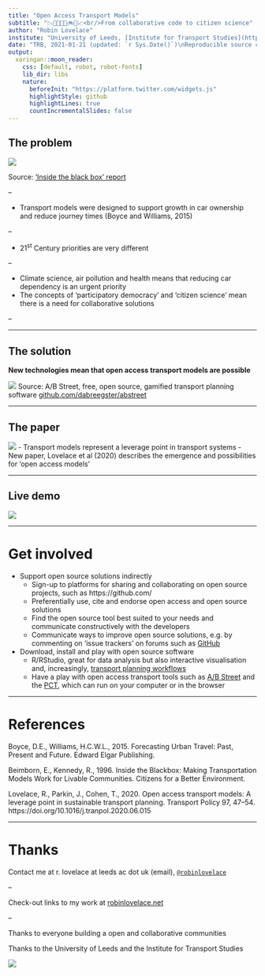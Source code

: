 ```yaml
---
title: "Open Access Transport Models"
subtitle: "📉🚂🚅🚎🛴🚲🚶📈<br/>From collaborative code to citizen science"
author: "Robin Lovelace"
institute: "University of Leeds, [Institute for Transport Studies](https://environment.leeds.ac.uk/transport)"
date: "TRB, 2021-01-21 (updated: `r Sys.Date()`)\nReproducible source code: [github.com/Robinlovelace/presentations](https://github.com/Robinlovelace/presentations/blob/master/2021-01-21-open-source-transport-tools.Rmd)"
output:
  xaringan::moon_reader:
    css: [default, robot, robot-fonts]
    lib_dir: libs
    nature: 
      beforeInit: "https://platform.twitter.com/widgets.js"
      highlightStyle: github
      highlightLines: true
      countIncrementalSlides: false
---
```



<!-- WORKSHOP TITLE: Open Science in Transport: Challenges and Opportunities in a COVID-19 Era -->
<!-- DATE and TIME: January 21st, 2020 / 2:00PM-5:00PM (EST) / 20:00-23:00 (CET)  -->
<!-- ORGANISED BY: TRB International Coordinating Council - ICC (A0020C) -->
<!-- SPONSORED BY: TRB Committees AED10, AED20, AED70, AJE35, AJE45, AJE70 -->
<!-- DESCRIPTION: Open Science (OS) is a modern movement that represents a new approach to practicing science in a way that increases openness, integrity and reproducibility of research. We will discuss challenges and opportunities brought by Open Science in transport research, in particular in the COVID-19 context, and how to achieve a common understanding on the practical impact of Open Science in the transport sector. -->

<!-- Timing: -->

<!-- Part I – Setting the scene (65 min) 19:00 - 20:05 -->
<!-- Break - 20:05 - 20:30 -->

<!-- Part II – Some examples of OS in Transport (45mn) 20:30 - 21:45 -->
<!-- Data, open access & open innovation -->
<!-- 3 to 4 pre-recorded presentations (7 to 10mn) + audience participation with Q/A (10 mn) -->

<!-- 1- Transport data  -->
<!--     ◦ Open data: key challenges for transport data collection and management, Speaker from OECD-ITF (TBC)  -->
<!-- 2- Transport results in open access  -->
<!--     ◦ Open access results on the impacts of COVID-19 pandemic on transport: a collection of articles, prof. Karst Geurs, University of Twente, The Netherlands, ETRR Editor-in-Chief  -->
<!--     ◦ Open access transport models: a leverage point in sustainable transport planning, Robin Lovelace, ITS Leeds and WCTRs  -->
<!-- 3- Open innovation in road and transport research -->
<!--     ◦ The case study in Sub-Saharan Africa, Mark Henry Rubarenzya, Head - Research and Development, Directorate of Network Planning and Engineering │Uganda National Roads Authority  -->
<!-- I'll be 'on' around 21:00 -->

## The problem

![](https://user-images.githubusercontent.com/1825120/103755051-1b6b2f80-5005-11eb-988b-f7c8d3108e53.png)

Source: ['Inside the black box' report](https://www.co.pierce.wa.us/DocumentCenter/View/755/A-GuideToModeling?bidId=)

--

- Transport models were designed to support growth in car ownership and reduce journey times (Boyce and Williams, 2015)

--

- 21^st^ Century priorities are very different

--

  - Climate science, air pollution and health means that reducing car dependency is an urgent priority
  - The concepts of 'participatory democracy' and 'citizen science' mean there is a need for collaborative solutions

--


---

## The solution

**New technologies mean that open access transport models are possible**

![](https://raw.githubusercontent.com/dabreegster/abstreet/master/book/editing_map.gif)
Source: A/B Street, free, open source, gamified transport planning software [github.com/dabreegster/abstreet](https://github.com/dabreegster/abstreet/#ab-street)

---

## The paper

![](https://www.robinlovelace.net/publication/lovelace-open-2020/featured_hu0c285bfa775f060af938f28c962ce470_79909_808x455_fill_lanczos_smart1_2.png)
- Transport models represent a leverage point in transport systems
- New paper, Lovelace et al (2020) describes the emergence and possibilities for 'open access models'

---

## Live demo

![](https://user-images.githubusercontent.com/1825120/72727608-443fae00-3b83-11ea-9dc1-90c50efac927.png)

---

# Get involved

- Support open source solutions indirectly
  - Sign-up to platforms for sharing and collaborating on open source projects, such as https://github.com/
  - Preferentially use, cite and endorse open access and open source solutions
  - Find the open source tool best suited to your needs and communicate constructively with the developers
  - Communicate ways to improve open source solutions, e.g. by commenting on 'issue trackers' on forums such as [GitHub](https://github.com/)

- Download, install and play with open source software
  - R/RStudio, great for data analysis but also interactive visualisation and, increasingly, [transport planning workflows](https://docs.ropensci.org/stplanr/)
  - Have a play with open access transport tools such as [A/B Street](https://github.com/dabreegster/abstreet/#ab-street) and the [PCT](https://www.pct.bike/), which can run on your computer or in the browser


---

# References

Boyce, D.E., Williams, H.C.W.L., 2015. Forecasting Urban Travel: Past, Present and Future. Edward Elgar Publishing.

Beimborn, E., Kennedy, R., 1996. Inside the Blackbox: Making Transportation Models Work for Livable Communities. Citizens for a Better Environment.

Lovelace, R., Parkin, J., Cohen, T., 2020. Open access transport models: A leverage point in sustainable transport planning. Transport Policy 97, 47–54. https://doi.org/10.1016/j.tranpol.2020.06.015

---

# Thanks

Contact me at r. lovelace at leeds ac dot uk (email), [`@robinlovelace`](https://twitter.com/robinlovelace)

--

Check-out links to my work at [robinlovelace.net](https://www.robinlovelace.net/)

--

Thanks to everyone building a open and collaborative communities

Thanks to the University of Leeds and the Institute for Transport Studies

[![](https://avatars3.githubusercontent.com/u/22447619?s=400&u=2d566bedf62374d5066a50d2dd7c87c84470f69b&v=4)](https://environment.leeds.ac.uk/transport)

